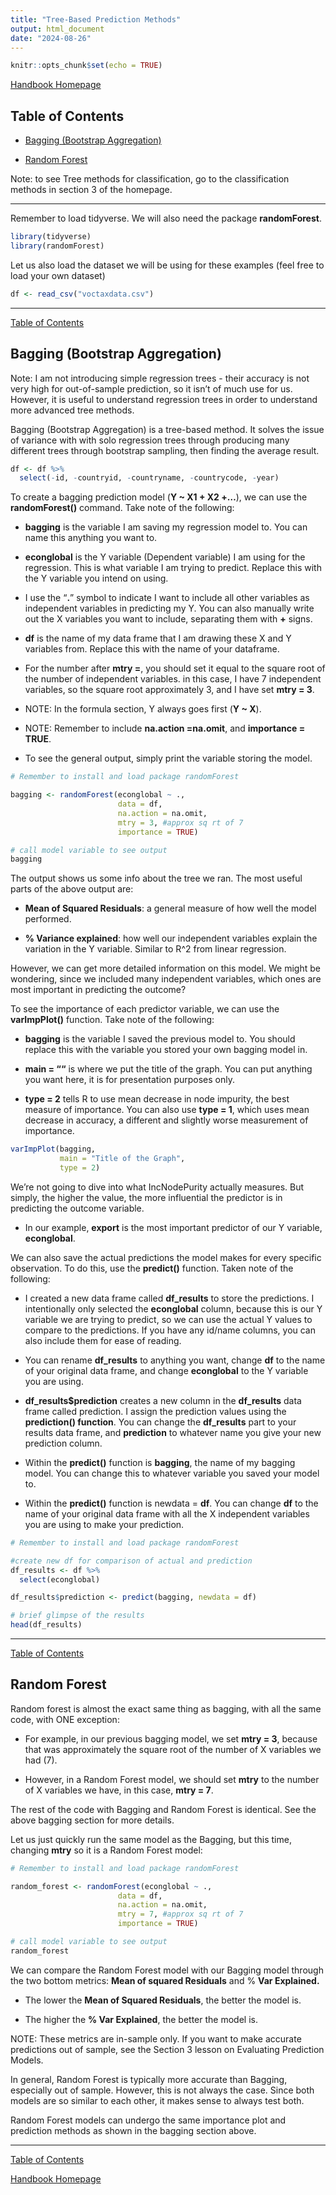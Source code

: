 ```yaml
---
title: "Tree-Based Prediction Methods"
output: html_document
date: "2024-08-26"
---
```


```r
knitr::opts_chunk$set(echo = TRUE)
```

[Handbook Homepage](https://politicalscience.github.io)

## Table of Contents

-   [Bagging (Bootstrap Aggregation)]

-   [Random Forest]

Note: to see Tree methods for classification, go to the classification methods in section 3 of the homepage.

------------------------------------------------------------------------

Remember to load tidyverse. We will also need the package **randomForest**.

```r
library(tidyverse)
library(randomForest)
```

Let us also load the dataset we will be using for these examples (feel free to load your own dataset)

```r
df <- read_csv("voctaxdata.csv")
```

------------------------------------------------------------------------

[Table of Contents]

## Bagging (Bootstrap Aggregation)

Note: I am not introducing simple regression trees - their accuracy is not very high for out-of-sample prediction, so it isn't of much use for us. However, it is useful to understand regression trees in order to understand more advanced tree methods.

Bagging (Bootstrap Aggregation) is a tree-based method. It solves the issue of variance with with solo regression trees through producing many different trees through bootstrap sampling, then finding the average result.

```r

df <- df %>%
  select(-id, -countryid, -countryname, -countrycode, -year)

```

To create a bagging prediction model (**Y \~ X1 + X2 +...**), we can use the **randomForest()** command. Take note of the following:

-   **bagging** is the variable I am saving my regression model to. You can name this anything you want to.

-   **econglobal** is the Y variable (Dependent variable) I am using for the regression. This is what variable I am trying to predict. Replace this with the Y variable you intend on using.

-   I use the "**.**" symbol to indicate I want to include all other variables as independent variables in predicting my Y. You can also manually write out the X variables you want to include, separating them with **+** signs.

-   **df** is the name of my data frame that I am drawing these X and Y variables from. Replace this with the name of your dataframe.

-   For the number after **mtry =**, you should set it equal to the square root of the number of independent variables. in this case, I have 7 independent variables, so the square root approximately 3, and I have set **mtry = 3**.

-   NOTE: In the formula section, Y always goes first (**Y \~ X**).

-   NOTE: Remember to include **na.action =na.omit**, and **importance = TRUE**.

-   To see the general output, simply print the variable storing the model.

```r

# Remember to install and load package randomForest

bagging <- randomForest(econglobal ~ .,
                        data = df,
                        na.action = na.omit,
                        mtry = 3, #approx sq rt of 7
                        importance = TRUE)

# call model variable to see output
bagging

```

The output shows us some info about the tree we ran. The most useful parts of the above output are:

-   **Mean of Squared Residuals**: a general measure of how well the model performed.

-   **% Variance explained**: how well our independent variables explain the variation in the Y variable. Similar to R\^2 from linear regression.

However, we can get more detailed information on this model. We might be wondering, since we included many independent variables, which ones are most important in predicting the outcome?

To see the importance of each predictor variable, we can use the **varImpPlot()** function. Take note of the following:

-   **bagging** is the variable I saved the previous model to. You should replace this with the variable you stored your own bagging model in.

-   **main = ""** is where we put the title of the graph. You can put anything you want here, it is for presentation purposes only.

-   **type = 2** tells R to use mean decrease in node impurity, the best measure of importance. You can also use **type = 1**, which uses mean decrease in accuracy, a different and slightly worse measurement of importance.

```r

varImpPlot(bagging,
           main = "Title of the Graph",
           type = 2)

```

We're not going to dive into what IncNodePurity actually measures. But simply, the higher the value, the more influential the predictor is in predicting the outcome variable.

-   In our example, **export** is the most important predictor of our Y variable, **econglobal**.

We can also save the actual predictions the model makes for every specific observation. To do this, use the **predict()** function. Taken note of the following:

-   I created a new data frame called **df_results** to store the predictions. I intentionally only selected the **econglobal** column, because this is our Y variable we are trying to predict, so we can use the actual Y values to compare to the predictions. If you have any id/name columns, you can also include them for ease of reading.

-   You can rename **df_results** to anything you want, change **df** to the name of your original data frame, and change **econglobal** to the Y variable you are using.

-   **df_results\$prediction** creates a new column in the **df_results** data frame called prediction. I assign the prediction values using the **prediction() function**. You can change the **df_results** part to your results data frame, and **prediction** to whatever name you give your new prediction column.

-   Within the **predict()** function is **bagging**, the name of my bagging model. You can change this to whatever variable you saved your model to.

-   Within the **predict()** function is newdata = **df**. You can change **df** to the name of your original data frame with all the X independent variables you are using to make your prediction.

```r

# Remember to install and load package randomForest

#create new df for comparison of actual and prediction
df_results <- df %>%
  select(econglobal)

df_results$prediction <- predict(bagging, newdata = df)

# brief glimpse of the results
head(df_results)
```

------------------------------------------------------------------------

[Table of Contents]

## Random Forest

Random forest is almost the exact same thing as bagging, with all the same code, with ONE exception:

-   For example, in our previous bagging model, we set **mtry = 3**, because that was approximately the square root of the number of X variables we had (7).

-   However, in a Random Forest model, we should set **mtry** to the number of X variables we have, in this case, **mtry = 7**.

The rest of the code with Bagging and Random Forest is identical. See the above bagging section for more details.

Let us just quickly run the same model as the Bagging, but this time, changing **mtry** so it is a Random Forest model:

```r

# Remember to install and load package randomForest

random_forest <- randomForest(econglobal ~ .,
                        data = df,
                        na.action = na.omit,
                        mtry = 7, #approx sq rt of 7
                        importance = TRUE)

# call model variable to see output
random_forest
```

We can compare the Random Forest model with our Bagging model through the two bottom metrics: **Mean of squared Residuals** and % **Var Explained.**

-   The lower the **Mean of Squared Residuals**, the better the model is.

-   The higher the **% Var Explained**, the better the model is.

NOTE: These metrics are in-sample only. If you want to make accurate predictions out of sample, see the Section 3 lesson on Evaluating Prediction Models.

In general, Random Forest is typically more accurate than Bagging, especially out of sample. However, this is not always the case. Since both models are so similar to each other, it makes sense to always test both.

Random Forest models can undergo the same importance plot and prediction methods as shown in the bagging section above.

------------------------------------------------------------------------

[Table of Contents]

[Handbook Homepage](https://politicalscience.github.io)
